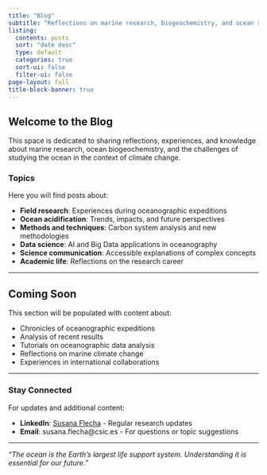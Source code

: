 ```yaml
---
title: "Blog"
subtitle: "Reflections on marine research, biogeochemistry, and ocean science"
listing:
  contents: posts
  sort: "date desc"
  type: default
  categories: true
  sort-ui: false
  filter-ui: false
page-layout: full
title-block-banner: true
---
```


## Welcome to the Blog

This space is dedicated to sharing reflections, experiences, and knowledge about marine research, ocean biogeochemistry, and the challenges of studying the ocean in the context of climate change.

### Topics

Here you will find posts about:

- **Field research**: Experiences during oceanographic expeditions
- **Ocean acidification**: Trends, impacts, and future perspectives
- **Methods and techniques**: Carbon system analysis and new methodologies
- **Data science**: AI and Big Data applications in oceanography
- **Science communication**: Accessible explanations of complex concepts
- **Academic life**: Reflections on the research career

---

## Coming Soon

This section will be populated with content about:

- Chronicles of oceanographic expeditions
- Analysis of recent results
- Tutorials on oceanographic data analysis
- Reflections on marine climate change
- Experiences in international collaborations

---

### Stay Connected

For updates and additional content:

- **LinkedIn**: [Susana Flecha](https://www.linkedin.com/in/susana-flecha-b5b05a44/) - Regular research updates
- **Email**: susana.flecha@csic.es - For questions or topic suggestions

---

*"The ocean is the Earth's largest life support system. Understanding it is essential for our future."*
